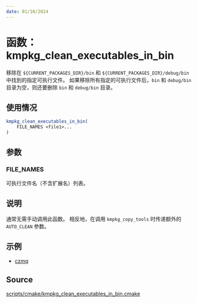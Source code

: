 ```yaml
---
date: 01/10/2024
---
```

# 函数： kmpkg_clean_executables_in_bin

移除在 `${CURRENT_PACKAGES_DIR}/bin` 和 `${CURRENT_PACKAGES_DIR}/debug/bin` 中找到的指定可执行文件。 如果移除所有指定的可执行文件后，`bin` 和 `debug/bin` 目录为空，则还要删除 `bin` 和 `debug/bin` 目录。

## 使用情况

```cmake
kmpkg_clean_executables_in_bin(
    FILE_NAMES <file1>...
)
```

## 参数

### FILE_NAMES

可执行文件名（不含扩展名）列表。

## 说明

通常无需手动调用此函数。 相反地，在调用 `kmpkg_copy_tools` 时传递额外的 `AUTO_CLEAN` 参数。

## 示例

- [czmq](https://gitee.com/kumo-pub/kmpkg/blob/master/ports/czmq/portfile.cmake)

## Source

[scripts/cmake/kmpkg\_clean\_executables\_in\_bin.cmake](https://gitee.com/kumo-pub/kmpkg/blob/master/scripts/cmake/kmpkg_clean_executables_in_bin.cmake)
